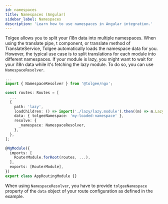 ```yaml
---
id: namespaces
title: Namespaces (Angular)
sidebar_label: Namespaces
description: 'Learn how to use namespaces in Angular integration.'
---
```


Tolgee allows you to split your i18n data into multiple namespaces. When using the translate pipe, t component, or translate
method of TranslateService, Tolgee automatically loads the namespace data for you. However, the typical use case is to
split translations for each module into different namespaces. If your module is lazy, you might want to wait for your
i18n data while it's fetching the lazy module. To do so, you can use `NamespaceResolver`.

```ts
...
import { NamespaceResolver } from '@tolgee/ngx';

const routes: Routes = [
  ...
  {
    path: 'lazy',
    loadChildren: () => import('./lazy/lazy.module').then((m) => m.LazyModule),
    data: { tolgeeNamespace: 'my-loaded-namespace' },
    resolve: {
      _namespace: NamespaceResolver,
    },
  },
];

@NgModule({
  imports: [
    RouterModule.forRoot(routes, ...),
  ],
  exports: [RouterModule],
})
export class AppRoutingModule {}
```

When using `NamespaceResolver`, you have to provide `tolgeeNamespace` property of the `data` object 
of your route configuration as defined in the example.
